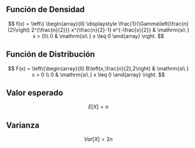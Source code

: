 ## Función de Densidad

$$
f(x) = \left\{
\begin{array}{ll}
\displaystyle \frac{1}{\Gamma\left(\frac{n}{2}\right) 2^{\frac{n}{2}}} x^{\frac{n}{2}-1} e^{-\frac{x}{2}} & \mathrm{si\ } x > 0\\
0 & \mathrm{si\ } x \leq 0
\end{array}
\right.
$$


## Función de Distribución

$$
F(x) = \left\{\begin{array}{ll}
   B\left(x,\frac{n}{2},2\right) & \mathrm{si\ } x > 0 \\
		 0                 & \mathrm{si\ } x \leq 0
	       \end{array}
	     \right.
$$

## Valor esperado

$$
E[X]=n
$$

## Varianza

$$
Var[X]=2n
$$